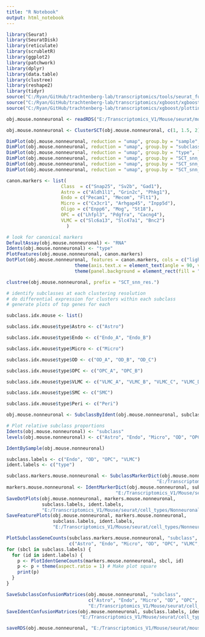 ```yaml
---
title: "R Notebook"
output: html_notebook
---
```


```r

library(Seurat)
library(SeuratDisk)
library(reticulate)
library(scrubletR)
library(ggplot2)
library(patchwork)
library(dplyr)
library(data.table)
library(clustree)
library(reshape2)
library(tidyr)
source("C:/Ryan/GitHub/trachtenberg-lab/transcriptomics/tools/seurat_functions.R")
source("C:/Ryan/GitHub/trachtenberg-lab/transcriptomics/xgboost/xgboost_train.R")
source("C:/Ryan/GitHub/trachtenberg-lab/transcriptomics/xgboost/plottingFxns.R")

obj.mouse.nonneuronal <- readRDS("E:/Transcriptomics_V1/Mouse/seurat/mouse_v1_tasic_nonneuronal.rds")

```


```r

obj.mouse.nonneuronal <- ClusterSCT(obj.mouse.nonneuronal, c(1, 1.5, 2))

```


```r

DimPlot(obj.mouse.nonneuronal, reduction = "umap", group.by = "sample", label = FALSE, raster = FALSE, shuffle = TRUE) + xlim(-18, 18) + ylim(-18, 18) + coord_equal()
DimPlot(obj.mouse.nonneuronal, reduction = "umap", group.by = "subclass", label = TRUE, raster = FALSE, shuffle = TRUE) + NoLegend() + xlim(-18, 18) + ylim(-18, 18) + coord_equal()
DimPlot(obj.mouse.nonneuronal, reduction = "umap", group.by = "type", label = TRUE, raster = FALSE, shuffle = TRUE) + NoLegend() + xlim(-18, 18) + ylim(-18, 18) + coord_equal()
DimPlot(obj.mouse.nonneuronal, reduction = "umap", group.by = "SCT_snn_res.1", label = TRUE, raster = FALSE, shuffle = TRUE) + NoLegend() + xlim(-18, 18) + ylim(-18, 18) + coord_equal()
DimPlot(obj.mouse.nonneuronal, reduction = "umap", group.by = "SCT_snn_res.1.5", label = TRUE, raster = FALSE, shuffle = TRUE) + NoLegend() + xlim(-18, 18) + ylim(-18, 18) + coord_equal()
DimPlot(obj.mouse.nonneuronal, reduction = "umap", group.by = "SCT_snn_res.2", label = TRUE, raster = FALSE, shuffle = TRUE) + NoLegend() + xlim(-18, 18) + ylim(-18, 18) + coord_equal()

```


```r

canon.markers <- list(
                    Class  = c("Snap25", "Sv2b", "Gad1"),
                    Astro = c("Aldh1l1", "Grin2c", "Phkg1"), 
                    Endo = c("Pecam1", "Mecom", "Flt1"), 
                    Micro = c("Cx3cr1", "Arhgap45", "Inpp5d"), 
                    Oligo = c("Enpp6", "Mog", "St18"), 
                    OPC = c("Lhfpl3", "Pdgfra", "Cacng4"),
                    VLMC = c("Slc6a13", "Slc47a1", "Bnc2")
                      )

# look for canonical markers
DefaultAssay(obj.mouse.nonneuronal) <- "RNA"
Idents(obj.mouse.nonneuronal) <- "type"
PlotFeatures(obj.mouse.nonneuronal, canon.markers)
DotPlot(obj.mouse.nonneuronal, features = canon.markers, cols = c("lightgrey", "red"), scale = FALSE) + 
                         theme(axis.text.x = element_text(angle = 90, vjust = 0.25)) + 
                         theme(panel.background = element_rect(fill = "white", color = NA), plot.background = element_rect(fill = "white", color = NA)) + NoLegend()

```


```r

clustree(obj.mouse.nonneuronal, prefix = "SCT_snn_res.")

```


```r

# identify subclasses at each clustering resolution
# do differential expression for clusters within each subclass
# generate plots of top genes for each

subclass.idx.mouse <- list()

subclass.idx.mouse$type$Astro <- c("Astro")

subclass.idx.mouse$type$Endo <- c("Endo_A", "Endo_B")

subclass.idx.mouse$type$Micro <- c("Micro")

subclass.idx.mouse$type$OD <- c("OD_A", "OD_B", "OD_C")

subclass.idx.mouse$type$OPC <- c("OPC_A", "OPC_B")

subclass.idx.mouse$type$VLMC <- c("VLMC_A", "VLMC_B", "VLMC_C", "VLMC_D")

subclass.idx.mouse$type$SMC <- c("SMC")

subclass.idx.mouse$type$Peri <- c("Peri")

obj.mouse.nonneuronal <- SubclassByIdent(obj.mouse.nonneuronal, subclass.idx.mouse)

```


```r

# Plot relative subclass proportions
Idents(obj.mouse.nonneuronal) <- "subclass"
levels(obj.mouse.nonneuronal) <- c("Astro", "Endo", "Micro", "OD", "OPC", "VLMC", "SMC", "Peri")

IdentBySample(obj.mouse.nonneuronal)

```


```r

subclass.labels <- c("Endo", "OD", "OPC", "VLMC")
ident.labels <- c("type")

subclass.markers.mouse.nonneuronal <- SubclassMarkerDict(obj.mouse.nonneuronal, "subclass",
                                                       "E:/Transcriptomics_V1/Mouse/seurat/marker_genes/Nonneuronal/Tasic/markerdict_subclass.rds")
markers.mouse.nonneuronal <- IdentMarkerDict(obj.mouse.nonneuronal, subclass.labels, ident.labels,
                                        "E:/Transcriptomics_V1/Mouse/seurat/marker_genes/Nonneuronal/Tasic/markerdict_types.rds")
SaveDotPlots(obj.mouse.nonneuronal, markers.mouse.nonneuronal,
             subclass.labels, ident.labels,
             "E:/Transcriptomics_V1/Mouse/seurat/cell_types/Nonneuronal/Tasic/", "ENSMUSG")
SaveFeaturePlots(obj.mouse.nonneuronal, markers.mouse.nonneuronal,
                 subclass.labels, ident.labels,
                 "E:/Transcriptomics_V1/Mouse/seurat/cell_types/Nonneuronal/Tasic/")

PlotSubclassGeneCounts(subclass.markers.mouse.nonneuronal, "subclass", 
                       c("Astro", "Endo", "Micro", "OD", "OPC", "VLMC", "SMC", "Peri")) + theme(aspect.ratio = 1)
for (sbcl in subclass.labels) {
  for (id in ident.labels) {
    p <- PlotIdentGeneCounts(markers.mouse.nonneuronal, sbcl, id)
    p <- p + theme(aspect.ratio = 1) # Make plot square
    print(p)
  }
}

SaveSubclassConfusionMatrices(obj.mouse.nonneuronal, "subclass",
                              c("Astro", "Endo", "Micro", "OD", "OPC", "VLMC", "SMC", "Peri"),
                              "E:/Transcriptomics_V1/Mouse/seurat/cell_types/Nonneuronal/Tasic/")
SaveIdentConfusionMatrices(obj.mouse.nonneuronal, subclass.labels, ident.labels,
                           "E:/Transcriptomics_V1/Mouse/seurat/cell_types/Nonneuronal/Tasic/")

```


```r

saveRDS(obj.mouse.nonneuronal, "E:/Transcriptomics_V1/Mouse/seurat/mouse_v1_tasic_nonneuronal_processed.rds")

```

